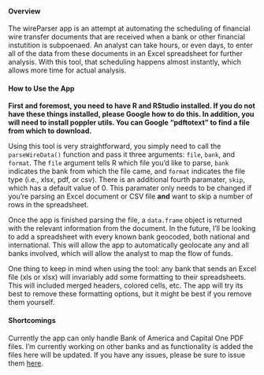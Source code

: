 #### Overview
The wireParser app is an attempt at automating the scheduling of financial wire transfer documents that are received when a bank or other financial instutition is subpoenaed. An analyst can take hours, or even days, to enter all of the data from these documents in an Excel spreadsheet for further analysis. With this tool, that scheduling happens almost instantly, which allows more time for actual analysis. 

#### How to Use the App
**First and foremost, you need to have R and RStudio installed. If you do not have these things installed, please Google how to do this. In addition, you will need to install poppler utils. You can Google "pdftotext" to find a file from which to download.**

Using this tool is very straightforward, you simply need to call the `parseWireData()` function and pass it three arguments: `file`, `bank`, and `format`. The `file` argument tells R which file you'd like to parse, `bank` indicates the bank from which the file came, and `format` indicates the file type (i.e., xlsx, pdf, or csv). There is an additional fourth paramater, `skip`, which has a default value of 0. This paramater only needs to be changed if you're parsing an Excel document or CSV file **and** want to skip a number of rows in the spreadsheet.

Once the app is finished parsing the file, a `data.frame` object is returned with the relevant information from the document. In the future, I'll be looking to add a spreadsheet with every known bank geocoded, both national and international. This will allow the app to automatically geolocate any and all banks involved, which will allow the analyst to map the flow of funds.

One thing to keep in mind when using the tool: any bank that sends an Excel file (xls or xlsx) will invariably add some formatting to their spreadsheets. This will included merged headers, colored cells, etc. The app will try its best to remove these formatting options, but it might be best if you remove them yourself.

#### Shortcomings

Currently the app can only handle Bank of America and Capital One PDF files. I'm currently working on other banks and as functionality is added the files here will be updated. If you have any issues, please be sure to issue them [here](https://github.com/theRanalyst/wireParser/issues).